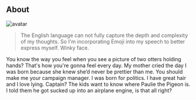 ## About

<div id='about'
  style={{
    display: "flex",
    alignItems: "center",
    gap: "2rem",
    fontWeight: "bold",
    marginTop: "4rem",
    marginBottom: "2rem",
  }}
>
<img src="/avatar.png" alt="avatar" style={{ borderRadius: "100%" }} />

> The English language can not fully capture the depth and complexity of my
> thoughts. So I'm incorporating Emoji into my speech to better express myself.
> Winky face.

</div
>
You know the way you feel when you see a picture of two otters holding hands? That's how you're gonna feel every day.
My mother cried the day I was born because she knew she’d never be prettier than me. You should make me your campaign
manager. I was born for politics. I have great hair and I love lying. Captain? The kids want to know where
Paulie the Pigeon is. I told them he got sucked up into an airplane engine, is that all right?
